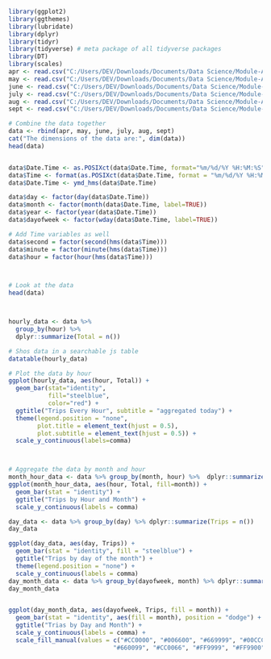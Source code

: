 

```{r Uber Ride Analysis}
library(ggplot2)
library(ggthemes)
library(lubridate)
library(dplyr)
library(tidyr)
library(tidyverse) # meta package of all tidyverse packages
library(DT)
library(scales)
apr <- read.csv("C:/Users/DEV/Downloads/Documents/Data Science/Module-Assessment/Uber-dataset/uber-raw-data-apr14.csv")
may <- read.csv("C:/Users/DEV/Downloads/Documents/Data Science/Module-Assessment/Uber-dataset/uber-raw-data-may14.csv")
june <- read.csv("C:/Users/DEV/Downloads/Documents/Data Science/Module-Assessment/Uber-dataset/uber-raw-data-jun14.csv")
july <- read.csv("C:/Users/DEV/Downloads/Documents/Data Science/Module-Assessment/Uber-dataset/uber-raw-data-jul14.csv")
aug <- read.csv("C:/Users/DEV/Downloads/Documents/Data Science/Module-Assessment/Uber-dataset/uber-raw-data-aug14.csv")
sept <- read.csv("C:/Users/DEV/Downloads/Documents/Data Science/Module-Assessment/Uber-dataset/uber-raw-data-sep14.csv")

# Combine the data together 
data <- rbind(apr, may, june, july, aug, sept)
cat("The dimensions of the data are:", dim(data))
head(data)


data$Date.Time <- as.POSIXct(data$Date.Time, format="%m/%d/%Y %H:%M:%S")
data$Time <- format(as.POSIXct(data$Date.Time, format = "%m/%d/%Y %H:%M:%S"), format="%H:%M:%S")
data$Date.Time <- ymd_hms(data$Date.Time)

data$day <- factor(day(data$Date.Time))
data$month <- factor(month(data$Date.Time, label=TRUE))
data$year <- factor(year(data$Date.Time))
data$dayofweek <- factor(wday(data$Date.Time, label=TRUE))

# Add Time variables as well 
data$second = factor(second(hms(data$Time)))
data$minute = factor(minute(hms(data$Time)))
data$hour = factor(hour(hms(data$Time)))



# Look at the data
head(data)



hourly_data <- data %>% 
  group_by(hour) %>% 
  dplyr::summarize(Total = n())

# Shos data in a searchable js table
datatable(hourly_data)

# Plot the data by hour
ggplot(hourly_data, aes(hour, Total)) + 
  geom_bar(stat="identity", 
           fill="steelblue", 
           color="red") + 
  ggtitle("Trips Every Hour", subtitle = "aggregated today") + 
  theme(legend.position = "none", 
        plot.title = element_text(hjust = 0.5), 
        plot.subtitle = element_text(hjust = 0.5)) + 
  scale_y_continuous(labels=comma)



# Aggregate the data by month and hour
month_hour_data <- data %>% group_by(month, hour) %>%  dplyr::summarize(Total = n())
ggplot(month_hour_data, aes(hour, Total, fill=month)) + 
  geom_bar(stat = "identity") + 
  ggtitle("Trips by Hour and Month") + 
  scale_y_continuous(labels = comma)

day_data <- data %>% group_by(day) %>% dplyr::summarize(Trips = n())
day_data

ggplot(day_data, aes(day, Trips)) + 
  geom_bar(stat = "identity", fill = "steelblue") +
  ggtitle("Trips by day of the month") + 
  theme(legend.position = "none") + 
  scale_y_continuous(labels = comma)
day_month_data <- data %>% group_by(dayofweek, month) %>% dplyr::summarize(Trips = n())
day_month_data


ggplot(day_month_data, aes(dayofweek, Trips, fill = month)) + 
  geom_bar(stat = "identity", aes(fill = month), position = "dodge") + 
  ggtitle("Trias by Day and Month") + 
  scale_y_continuous(labels = comma) + 
  scale_fill_manual(values = c("#CC0000", "#006600", "#669999", "#00CCCC", 
                             "#660099", "#CC0066", "#FF9999", "#FF9900" ))
```